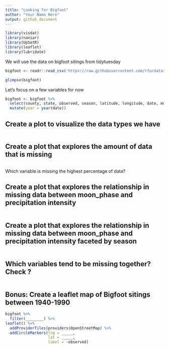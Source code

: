 ```yaml
---
title: "Looking for Bigfoot"
author: "Your Name Here"
output: github_document
---
```


```r
library(visdat)
library(naniar)
library(UpSetR)
library(leaflet)
library(lubridate)
```

We will use the data on bigfoot sitings from tidytuesday

```r
bigfoot <- readr::read_csv('https://raw.githubusercontent.com/rfordatascience/tidytuesday/master/data/2022/2022-09-13/bigfoot.csv')

```

```r
glimpse(bigfoot)
```

Let's focus on a few variables for now

```r
bigfoot <- bigfoot %>%
  select(county, state, observed, season, latitude, longitude, date, moon_phase, precip_intensity, visibility) %>%
  mutate(year = year(date))

```

## Create a plot to visualize the data types we have

```r

```

## Create a plot that explores the amount of data that is missing

```r

```

Which variable is missing the highest percentage of data?

## Create a plot that explores the relationship in missing data between moon_phase and precipitation intensity

```r

```

## Create a plot that explores the relationship in missing data between moon_phase and precipitation intensity faceted by season

```r

```

## Which variables tend to be missing together? Check ?

```r

```

## Bonus: Create a leaflet map of Bigfoot sitings between 1940-1990

```r
bigfoot %>%
  filter(________) %>%
leaflet() %>%
  addProviderTiles(providers$OpenStreetMap) %>%
  addCircleMarkers(lng = _____, 
                   lat = _____, 
                   label = ~observed)

```
